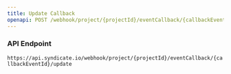 ```yaml
---
title: Update Callback
openapi: POST /webhook/project/{projectId}/eventCallback/{callbackEventId}/update
---
```


### API Endpoint

`https://api.syndicate.io/webhook/project/{projectId}/eventCallback/{callbackEventId}/update`
